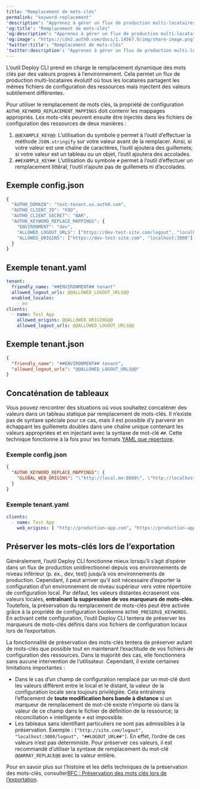 ---
title: "Remplacement de mots-clés"
permalink: "keyword-replacement"
'description': "Apprenez à gérer un flux de production multi-locataires avec l’outil Auth0 Deploy CLI en utilisant le remplacement de mots-clés."
'og:title': "Remplacement de mots-clés"
'og:description': "Apprenez à gérer un flux de production multi-locataires avec l’outil Auth0 Deploy CLI en utilisant le remplacement de mots-clés."
'og:image': "https://cdn2.auth0.com/docs/1.14567.0/img/share-image.png"
'twitter:title': "Remplacement de mots-clés"
'twitter:description': "Apprenez à gérer un flux de production multi-locataires avec l’outil Auth0 Deploy CLI en utilisant le remplacement de mots-clés."
---

L’outil Deploy CLI prend en charge le remplacement dynamique des mots clés par des valeurs propres à l’environnement. Cela permet un flux de production multi-locataires évolutif où tous les locataires partagent les mêmes fichiers de configuration des ressources mais injectent des valeurs subtilement différentes.

Pour utiliser le remplacement de mots clés, la propriété de configuration `AUTH0_KEYWORD_REPLACEMENT_MAPPINGS` doit contenir les mappages appropriés. Les mots-clés peuvent ensuite être injectés dans les fichiers de configuration des ressources de deux manières :

1. `@@EXAMPLE_KEY@@`: L’utilisation du symbole `@` permet à l’outil d’effectuer la méthode `JSON.stringify` sur votre valeur avant de la remplacer. Ainsi, si votre valeur est une chaîne de caractères, l’outil ajoutera des guillemets; si votre valeur est un tableau ou un objet, l’outil ajoutera des accolades.
2. `##EXAMPLE_KEY##`: L’utilisation du symbole `#` permet à l’outil d’effectuer un remplacement littéral; l’outil n’ajoute pas de guillemets ni d’accolades.

## Exemple config.json

```javascript lines
{
  "AUTH0_DOMAIN": "test-tenant.us.auth0.com",
  "AUTH0_CLIENT_ID": "FOO",
  "AUTH0_CLIENT_SECRET": "BAR",
  "AUTH0_KEYWORD_REPLACE_MAPPINGS": {
    "ENVIRONMENT": "dev",
    "ALLOWED_LOGOUT_URLS": ["https://dev-test-site.com/logout", "localhost:3000/logout"],
    "ALLOWED_ORIGINS": ["https://dev-test-site.com", "localhost:3000"]
  }
}
```

## Exemple tenant.yaml

```yaml lines
tenant:
  friendly_name: "##ENVIRONMENT## tenant"
  allowed_logout_urls: @@ALLOWED_LOGOUT_URLS@@
  enabled_locales:
    - en
clients:
  - name: Test App
    allowed_origins: @@ALLOWED_ORIGINS@@
    allowed_logout_urls: @@ALLOWED_LOGOUT_URLS@@
```

## Exemple tenant.json

```json lines
{
  "friendly_name": "##ENVIRONMENT## tenant",
  "allowed_logout_urls": "@@ALLOWED_LOGOUT_URLS@@"
}
```

## Concaténation de tableaux

Vous pouvez rencontrer des situations où vous souhaitez concaténer des valeurs dans un tableau statique par remplacement de mots-clés. Il n’existe pas de syntaxe spéciale pour ce cas, mais il est possible d’y parvenir en échappant les guillemets doubles dans une chaîne unique contenant les valeurs appropriées et en injectant avec la syntaxe de mot-clé `##`. Cette technique fonctionne à la fois pour les formats [YAML que répertoire](/docs/fr-ca/deploy-monitor/deploy-cli-tool/available-resource-configuration-formats).

### Exemple config.json

```json lines
{
  "AUTH0_KEYWORD_REPLACE_MAPPINGS": {
    "GLOBAL_WEB_ORIGINS": "\"http://local.me:8080\", \"http://localhost\", \"http://localhost:3000\""
  }
}
```

### Exemple tenant.yaml

```yaml lines
clients:
  - name: Test App
    web_origins: [ "http://production-app.com", "https://production-app.com", ##GLOBAL_WEB_ORIGINS## ]
```

## Préserver les mots-clés lors de l’exportation

Généralement, l’outil Deploy CLI fonctionne mieux lorsqu’il s’agit d’opérer dans un flux de production unidirectionnel depuis vos environnements de niveau inférieur (p. ex., dev, test) jusqu’à vos environnements de production. Cependant, il peut arriver qu’il soit nécessaire d’exporter la configuration d’un environnement de niveau supérieur vers votre répertoire de configuration local. Par défaut, les valeurs distantes écraseront vos valeurs locales, **entraînant la suppression de vos marqueurs de mots-clés**. Toutefois, la préservation du remplacement de mots-clés peut être activée grâce à la propriété de configuration booléenne `AUTH0_PRESERVE_KEYWORDS`. En activant cette configuration, l’outil Deploy CLI tentera de préserver les marqueurs de mots-clés définis dans vos fichiers de configuration locaux lors de l’exportation.

La fonctionnalité de préservation des mots-clés tentera de préserver autant de mots-clés que possible tout en maintenant l’exactitude de vos fichiers de configuration des ressources. Dans la majorité des cas, elle fonctionnera sans aucune intervention de l’utilisateur. Cependant, il existe certaines limitations importantes :

* Dans le cas d’un champ de configuration remplacé par un mot-clé dont les valeurs diffèrent entre le local et le distant, la valeur de la configuration locale sera toujours privilégiée. Cela entraînera l’effacement de **toute modification hors bande à distance** si un marqueur de remplacement de mot-clé existe n’importe où dans la valeur de ce champ dans le fichier de définition de la ressource; la réconciliation « intelligente » est impossible.
* Les tableaux sans identifiant particuliers ne sont pas admissibles à la préservation. Exemple : `["http://site.com/logout", "localhost:3000/logout", "##LOGOUT_URL##"]`. En effet, l’ordre de ces valeurs n’est pas déterministe. Pour préserver ces valeurs, il est recommandé d’utiliser la syntaxe de remplacement du mot-clé `@@ARRAY_REPLACE@@` avec la valeur entière.

Pour en savoir plus sur l’histoire et les défis techniques de la préservation des mots-clés, consulter[RFC : Préservation des mots clés lors de l’exportation](https://github.com/auth0/auth0-deploy-cli/issues/688).